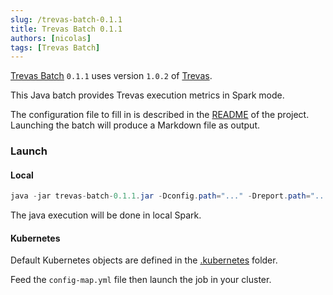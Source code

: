 ```yaml
---
slug: /trevas-batch-0.1.1
title: Trevas Batch 0.1.1
authors: [nicolas]
tags: [Trevas Batch]
---
```



[Trevas Batch](https://github.com/Making-Sense-Info/Trevas-Batch) `0.1.1` uses version `1.0.2` of [Trevas](https://github.com/InseeFr/Trevas).

This Java batch provides Trevas execution metrics in Spark mode.

The configuration file to fill in is described in the [README](https://github.com/Making-Sense-Info/Trevas-Batch/tree/main#readme) of the project.
Launching the batch will produce a Markdown file as output.

### Launch

#### Local

```java
java -jar trevas-batch-0.1.1.jar -Dconfig.path="..." -Dreport.path="..."
```

The java execution will be done in local Spark.

#### Kubernetes

Default Kubernetes objects are defined in the [.kubernetes](https://github.com/Making-Sense-Info/Trevas-Batch/tree/main/.kubernetes) folder.

Feed the `config-map.yml` file then launch the job in your cluster.